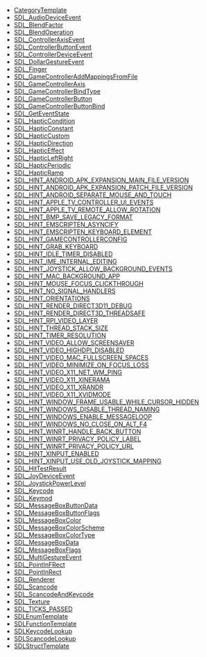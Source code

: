 <!-- BEGIN CATEGORY LIST -->
* [[CategoryTemplate]]
* [[SDL_AudioDeviceEvent]]
* [[SDL_BlendFactor]]
* [[SDL_BlendOperation]]
* [[SDL_ControllerAxisEvent]]
* [[SDL_ControllerButtonEvent]]
* [[SDL_ControllerDeviceEvent]]
* [[SDL_DollarGestureEvent]]
* [[SDL_Finger]]
* [[SDL_GameControllerAddMappingsFromFile]]
* [[SDL_GameControllerAxis]]
* [[SDL_GameControllerBindType]]
* [[SDL_GameControllerButton]]
* [[SDL_GameControllerButtonBind]]
* [[SDL_GetEventState]]
* [[SDL_HapticCondition]]
* [[SDL_HapticConstant]]
* [[SDL_HapticCustom]]
* [[SDL_HapticDirection]]
* [[SDL_HapticEffect]]
* [[SDL_HapticLeftRight]]
* [[SDL_HapticPeriodic]]
* [[SDL_HapticRamp]]
* [[SDL_HINT_ANDROID_APK_EXPANSION_MAIN_FILE_VERSION]]
* [[SDL_HINT_ANDROID_APK_EXPANSION_PATCH_FILE_VERSION]]
* [[SDL_HINT_ANDROID_SEPARATE_MOUSE_AND_TOUCH]]
* [[SDL_HINT_APPLE_TV_CONTROLLER_UI_EVENTS]]
* [[SDL_HINT_APPLE_TV_REMOTE_ALLOW_ROTATION]]
* [[SDL_HINT_BMP_SAVE_LEGACY_FORMAT]]
* [[SDL_HINT_EMSCRIPTEN_ASYNCIFY]]
* [[SDL_HINT_EMSCRIPTEN_KEYBOARD_ELEMENT]]
* [[SDL_HINT_GAMECONTROLLERCONFIG]]
* [[SDL_HINT_GRAB_KEYBOARD]]
* [[SDL_HINT_IDLE_TIMER_DISABLED]]
* [[SDL_HINT_IME_INTERNAL_EDITING]]
* [[SDL_HINT_JOYSTICK_ALLOW_BACKGROUND_EVENTS]]
* [[SDL_HINT_MAC_BACKGROUND_APP]]
* [[SDL_HINT_MOUSE_FOCUS_CLICKTHROUGH]]
* [[SDL_HINT_NO_SIGNAL_HANDLERS]]
* [[SDL_HINT_ORIENTATIONS]]
* [[SDL_HINT_RENDER_DIRECT3D11_DEBUG]]
* [[SDL_HINT_RENDER_DIRECT3D_THREADSAFE]]
* [[SDL_HINT_RPI_VIDEO_LAYER]]
* [[SDL_HINT_THREAD_STACK_SIZE]]
* [[SDL_HINT_TIMER_RESOLUTION]]
* [[SDL_HINT_VIDEO_ALLOW_SCREENSAVER]]
* [[SDL_HINT_VIDEO_HIGHDPI_DISABLED]]
* [[SDL_HINT_VIDEO_MAC_FULLSCREEN_SPACES]]
* [[SDL_HINT_VIDEO_MINIMIZE_ON_FOCUS_LOSS]]
* [[SDL_HINT_VIDEO_X11_NET_WM_PING]]
* [[SDL_HINT_VIDEO_X11_XINERAMA]]
* [[SDL_HINT_VIDEO_X11_XRANDR]]
* [[SDL_HINT_VIDEO_X11_XVIDMODE]]
* [[SDL_HINT_WINDOW_FRAME_USABLE_WHILE_CURSOR_HIDDEN]]
* [[SDL_HINT_WINDOWS_DISABLE_THREAD_NAMING]]
* [[SDL_HINT_WINDOWS_ENABLE_MESSAGELOOP]]
* [[SDL_HINT_WINDOWS_NO_CLOSE_ON_ALT_F4]]
* [[SDL_HINT_WINRT_HANDLE_BACK_BUTTON]]
* [[SDL_HINT_WINRT_PRIVACY_POLICY_LABEL]]
* [[SDL_HINT_WINRT_PRIVACY_POLICY_URL]]
* [[SDL_HINT_XINPUT_ENABLED]]
* [[SDL_HINT_XINPUT_USE_OLD_JOYSTICK_MAPPING]]
* [[SDL_HitTestResult]]
* [[SDL_JoyDeviceEvent]]
* [[SDL_JoystickPowerLevel]]
* [[SDL_Keycode]]
* [[SDL_Keymod]]
* [[SDL_MessageBoxButtonData]]
* [[SDL_MessageBoxButtonFlags]]
* [[SDL_MessageBoxColor]]
* [[SDL_MessageBoxColorScheme]]
* [[SDL_MessageBoxColorType]]
* [[SDL_MessageBoxData]]
* [[SDL_MessageBoxFlags]]
* [[SDL_MultiGestureEvent]]
* [[SDL_PointInFRect]]
* [[SDL_PointInRect]]
* [[SDL_Renderer]]
* [[SDL_Scancode]]
* [[SDL_ScancodeAndKeycode]]
* [[SDL_Texture]]
* [[SDL_TICKS_PASSED]]
* [[SDLEnumTemplate]]
* [[SDLFunctionTemplate]]
* [[SDLKeycodeLookup]]
* [[SDLScancodeLookup]]
* [[SDLStructTemplate]]
<!-- END CATEGORY LIST -->
